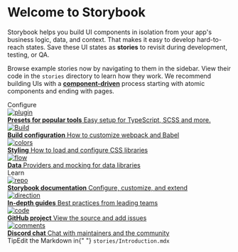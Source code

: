 

<Meta title="Example/Introduction Bkp" />

<style>
	{`
		.subheading {
		--mediumdark: '#999999';
		font-weight: 700;
		font-size: 13px;
		color: #999;
		letter-spacing: 6px;
		line-height: 24px;
		text-transform: uppercase;
		margin-bottom: 12px;
		margin-top: 40px;
		}

		.link-list {
		display: grid;
		grid-template-columns: 1fr;
		grid-template-rows: 1fr 1fr;
		row-gap: 10px;
		}

		@media (min-width: 620px) {
		.link-list {
			row-gap: 20px;
			column-gap: 20px;
			grid-template-columns: 1fr 1fr;
		}
		}

		@media all and (-ms-high-contrast:none) {
		.link-list {
			display: -ms-grid;
			-ms-grid-columns: 1fr 1fr;
			-ms-grid-rows: 1fr 1fr;
		}
		}

		.link-item {
		display: block;
		padding: 20px;
		border: 1px solid #00000010;
		border-radius: 5px;
		transition: background 150ms ease-out, border 150ms ease-out, transform 150ms ease-out;
		color: #333333;
		display: flex;
		align-items: flex-start;
		}

		.link-item:hover {
		border-color: #1EA7FD50;
		transform: translate3d(0, -3px, 0);
		box-shadow: rgba(0, 0, 0, 0.08) 0 3px 10px 0;
		}

		.link-item:active {
		border-color: #1EA7FD;
		transform: translate3d(0, 0, 0);
		}

		.link-item strong {
		font-weight: 700;
		display: block;
		margin-bottom: 2px;
		}

		.link-item-img-wrapper {
		height: 40px;
		width: 40px;
		margin-right: 15px;
		flex: none;
		}

		.link-item span,
		.link-item p {
		margin: 0;
		font-size: 14px;
		line-height: 20px;
		}

		.tip {
		display: inline-block;
		border-radius: 1em;
		font-size: 11px;
		line-height: 12px;
		font-weight: 700;
		background: #E7FDD8;
		color: #66BF3C;
		padding: 4px 12px;
		margin-right: 10px;
		vertical-align: top;
		}

		.tip-wrapper {
		font-size: 13px;
		line-height: 20px;
		margin-top: 40px;
		margin-bottom: 40px;
		}

		.tip-wrapper code {
		font-size: 12px;
		display: inline-block;
		}
	`}
</style>

# Welcome to Storybook

Storybook helps you build UI components in isolation from your app's business logic, data, and context.
That makes it easy to develop hard-to-reach states. Save these UI states as **stories** to revisit during development, testing, or QA.

Browse example stories now by navigating to them in the sidebar.
View their code in the `stories` directory to learn how they work.
We recommend building UIs with a [**component-driven**](https://componentdriven.org) process starting with atomic components and ending with pages.

<div className="subheading">Configure</div>

<div className="link-list">
	<a
		className="link-item"
		href="https://storybook.js.org/docs/react/addons/addon-types"
		target="_blank"
	>
		<div className="link-item-img-wrapper">
			<Image src={Plugin} alt="plugin" />
		</div>
		<span>
			<strong>Presets for popular tools</strong>
			Easy setup for TypeScript, SCSS and more.
		</span>
	</a>
	<a
		className="link-item"
		href="https://storybook.js.org/docs/react/configure/webpack"
		target="_blank"
	>
		<div className="link-item-img-wrapper">
			<Image src={StackAlt} alt="Build" />
		</div>
		<span>
			<strong>Build configuration</strong>
			How to customize webpack and Babel
		</span>
	</a>
	<a
		className="link-item"
		href="https://storybook.js.org/docs/react/configure/styling-and-css"
		target="_blank"
	>
		<div className="link-item-img-wrapper">
			<Image src={Colors} alt="colors" />
		</div>
		<span>
			<strong>Styling</strong>
			How to load and configure CSS libraries
		</span>
	</a>
	<a
		className="link-item"
		href="https://storybook.js.org/docs/react/get-started/setup#configure-storybook-for-your-stack"
		target="_blank"
	>
		<div className="link-item-img-wrapper">
			<Image src={Flow} alt="flow" />
		</div>
		<span>
			<strong>Data</strong>
			Providers and mocking for data libraries
		</span>
	</a>
</div>

<div className="subheading">Learn</div>

<div className="link-list">
	<a
		className="link-item"
		href="https://storybook.js.org/docs"
		target="_blank"
	>
		<div className="link-item-img-wrapper">
			<Image src={Repo} alt="repo" />
		</div>
		<span>
			<strong>Storybook documentation</strong>
			Configure, customize, and extend
		</span>
	</a>
	<a
		className="link-item"
		href="https://storybook.js.org/tutorials/"
		target="_blank"
	>
		<div className="link-item-img-wrapper">
			<Image src={Direction} alt="direction" />
		</div>
		<span>
			<strong>In-depth guides</strong>
			Best practices from leading teams
		</span>
	</a>
	<a
		className="link-item"
		href="https://github.com/storybookjs/storybook"
		target="_blank"
	>
		<div className="link-item-img-wrapper">
			<Image src={Code} alt="code" />
		</div>
		<span>
			<strong>GitHub project</strong>
			View the source and add issues
		</span>
	</a>
	<a
		className="link-item"
		href="https://discord.gg/storybook"
		target="_blank"
	>
		<div className="link-item-img-wrapper">
			<Image src={Comments} alt="comments" />
		</div>
		<span>
			<strong>Discord chat</strong>
			Chat with maintainers and the community
		</span>
	</a>
</div>

<div className="tip-wrapper">
	<span className="tip">Tip</span>Edit the Markdown in{" "}
	<code>stories/Introduction.mdx</code>
</div>
